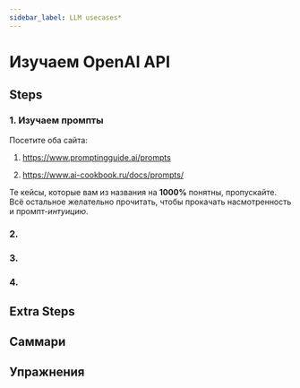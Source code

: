 ```yaml
---
sidebar_label: LLM usecases*
---
```


# Изучаем OpenAI API

## Steps

### 1. Изучаем промпты

Посетите оба сайта:

1. https://www.promptingguide.ai/prompts

2. https://www.ai-cookbook.ru/docs/prompts/

Те кейсы, которые вам из названия на **1000%** понятны, пропускайте. Всё остальное желательно прочитать, чтобы прокачать насмотренность и промпт-*интуицию*.

### 2.


### 3.

### 4.

## Extra Steps

## Саммари

## Упражнения



